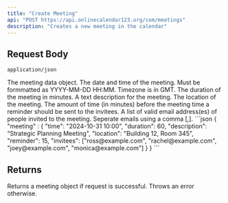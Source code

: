```yaml
---
title: "Create Meeting"
api: "POST https://api.onlinecalendar123.org/com/meetings"
description: "Creates a new meeting in the calendar"
---
```

## Request Body
`application/json`

<Tabs>
  <Tab title="Request Definitions">
  <ResponseField name="meeting" type="object" required="true">
  The meeting data object.
</ResponseField>
<ResponseField name="{time}" type="string" required="true">
  The date and time of the meeting. Must be formmatted as YYYY-MM-DD HH:MM. Timezone is in GMT.
</ResponseField>
<ResponseField name="{duration}" type="integer" required="true">
  The duration of the meeting in minutes.
</ResponseField>
<ResponseField name="{description}" type="string" required="true">
A text description for the meeting.
</ResponseField>
<ResponseField name="{location}" type="string" default="null">
The location of the meeting.
</ResponseField>
<ResponseField name="{reminder}" type="integer" default="10">
The amount of time (in minutes) before the meeting time a reminder should be sent to the invitees.
</ResponseField>
<ResponseField name="{invitees}" type="array of string">
A list of valid email address(es) of people invited to the meeting. Seperate emails using a comma [,].
</ResponseField>
  </Tab>
<Tab title="Sample Request">
    ```json
{
"meeting" : {
"time": "2024-10-31 10:00",
"duration": 60,
"description": "Strategic Planning Meeting",
"location": "Building 12, Room 345",
"reminder": 15,
"invitees": ["ross@example.com", "rachel@example.com",
"joey@example.com", "monica@example.com"]
}
}
```
  </Tab>
</Tabs>

## Returns
Returns a meeting object if request is successful. Throws an error otherwise.
